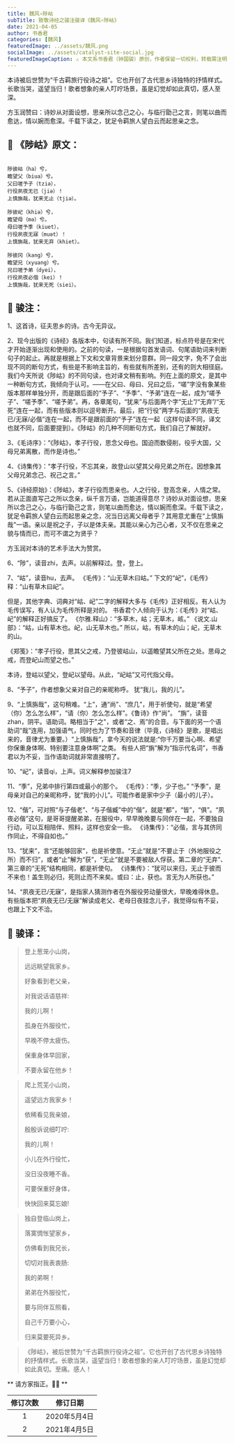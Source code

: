```yaml
---
title: 魏风∘陟岵
subTitle: 致敬诗经之骏注骏译《魏风∘陟岵》 
date: 2021-04-05 
author: 书香君
categories: [魏风]
featuredImage: ../assets/魏风.png
socialImage: ../assets/catalyst-site-social.jpg
featuredImageCaption: ⚠️️ 本文系书香君（钟国骏）原创，作者保留一切权利，转载需注明出处。
---
```


本诗被后世赞为“千古羁旅行役诗之祖”。它也开创了古代思乡诗独特的抒情样式。长歌当哭，遥望当归！歌者想象的亲人叮咛场景，虽是幻觉却如此真切，感人至深。

方玉润赞曰：诗妙从对面设想，思亲所以念己之心，与临行勖己之言，则笔以曲而愈达，情以婉而愈深。千载下读之，犹足令羁旅人望白云而起思亲之念。

## 🌼 《陟岵》原文：
```

陟彼岵（ha）兮，
瞻望父（biua）兮。
父曰嗟予子（tziə），
行役夙夜无已（jiə）！
上慎旃哉，犹来无止（tjiə）。

陟彼屺（khiə）兮，
瞻望母（mə）兮。
母曰嗟予季（kiuet），
行役夙夜无寐（muət）！
上慎旃哉，犹来无弃（khiet）。

陟彼冈（kang）兮，
瞻望兄（xyuang）兮。
兄曰嗟予弟（dyei），
行役夙夜必偕（kei）！
上慎旃哉，犹来无死（siei）。

```
## 🍁️ 骏注：

1、这首诗，征夫思乡的诗。古今无异议。

2、现今出版的《诗经》各版本中，句读有所不同。我们知道，标点符号是在宋代才开始逐渐出现和使用的。之前的句读，一是根据句首发语词、句尾语助词来判断句子的起止。再就是根据上下文和文章背景来划分意群。同一段文字，免不了会出现不同的断句方式，有些是不影响主旨的，有些就有所差别，还有的则大相径庭。我们今天所说《陟岵》的不同句读，也对译文稍有影响。列在上面的原文，是其中一种断句方式，我倾向于认可。——在父曰、母曰、兄曰之后，“嗟”字没有象某些版本那样单独分开，而是跟后面的“予子”、“予季”、“予弟”连在一起，成为“嗟予子”、“嗟予季”、“嗟予弟”。再，各章尾句，“犹来”与后面两个字“无止”/“无弃”/“无死”连在一起，而有些版本则以逗号断开。最后，把“行役”两字与后面的“夙夜无已/无寐/必偕”连在一起，而不是跟前面的“予子”连在一起（这样句读不同，译文也就不同，后面要提到）。《陟岵》的几种不同断句方式，我们自己了解就好。

3、《毛诗序》：“《陟岵》，孝子行役，思念父母也。国迫而数侵削，役乎大国，父母兄弟离散，而作是诗也。”

4、《诗集传》：“孝子行役，不忘其亲，故登山以望其父母兄弟之所在。因想象其父母兄弟念己、祝己之言。”

5、《诗经原始》：《陟岵》，孝子行役而思亲也。人之行役，登高念亲，人情之常。若从正面直写己之所以念亲，纵千言万语，岂能道得意尽？诗妙从对面设想，思亲所以念己之心，与临行勖己之言，则笔以曲而愈达，情以婉而愈深。千载下读之，犹足令羁旅人望白云而起思亲之念，况当日远离父母者乎？其用意尤重在“上慎旃哉”一语。亲以是祝之子，子以是体夫亲。其能以亲心为己心者，又不仅在思亲之貌与情而已，而可不谓之为贤乎？

方玉润对本诗的艺术手法大为赞赏。

6、“陟”，读音zhi，去声。以前解释过。登，登上。

7、“岵”，读音hu，去声。
《毛传》：“山无草木曰岵。”
下文的“屺”，《毛传》释：“山有草木曰屺”。

但是，其他字典、词典对“岵、屺”二字的解释大多与《毛传》正好相反。有人认为毛传误写，有人认为毛传所释是对的。
书香君个人倾向于认为：《毛传》对“岵、屺”的解释正好搞反了。
《尔雅.释山》：“多草木，岵；无草木，峐。”
《说文.山部》：“岵，山有草木也。屺，山无草木也。”
所以，岵，有草木的山；屺，无草木的山。

《郑笺》：“孝子行役，思其父之戒，乃登彼岵山，以遥瞻望其父所在之处。思母之戒，而登屺山而望之也。”

本诗，登岵以望父，登屺以望母。从此，“屺岵”又可代指父母。

8、“予子”，作者想象父亲对自己的亲昵称呼。 犹“我儿，我的儿”。

9、“上慎旃哉”，这句稍难。“上”，通“尚”、“庶几”，用于祈使句，就是“希望（你）怎么怎么样”，“请（你）怎么怎么样”。《鲁诗》作“尚”。
“旃”，读音zhan，阴平。语助词。略相当于"之"，或者“之、焉”的合音。与下面的另一个语助词“哉”连用，加强语气，同时也为了节奏和音律（毕竟，《诗经》是歌，是唱出来的，音律尤为重要。）“上慎旃哉”，拿今天的说法就是:“你千万要当心啊、希望你保重身体啊、特别要注意身体啊”之类。
有些人把“旃”解为“指示代名词”，书香君以为不妥，当作语助词就非常直接明了。

10、“屺”，读音qi，上声。词义解释参加骏注7

11、“季”，兄弟中排行第四或最小的那个。
《毛传》：“季，少子也。”
“予季”，是母亲对自己的亲昵称呼，犹“我的小儿”。可能作者是家中少子（最小的儿子）。

12、“偕”，可对照“与子偕老”、“与子偕臧”中的“偕”，就是“都”，“皆”，“俱”。“夙夜必偕”这句，是哥哥提醒弟弟，在服役中，早早晚晚要与同伴在一起，不要独自行动，可以互相陪伴、照料，这样也安全一些。
《诗集传》：“必偕，言与其侪同作同止，不得自如也。”

13、“犹来”，言“还能够回家”，也是祈使意。“无止”就是“不要止于（外地服役之所）而不归”，或者“止”解为“获”，“无止”就是不要被敌人俘获。第二章的“无弃”、第三章的“无死”结构相同，都是祈使句。
《诗集传》：“犹可以来归，无止于彼而不来也！盖生则必归，死则止而不来矣。或曰：止，获也。言无为人所获也。”

14、“夙夜无已/无寐”，是指家人猜测作者在外服役劳动量很大，早晚难得休息。有些版本把“夙夜无已/无寐”解读成老父、老母日夜挂念儿子，我觉得似有不妥，也跟上下文不洽。

## 🍁️ 骏译：

> 登上葱茏小山岗，
> 
> 远远眺望我家乡。
> 
> 好象看到老父亲，
> 
> 对我说话语慈祥:
> 
> 我的儿啊！
> 
> 孤身在外服役忙，
> 
> 早晚不停太疲伤。
> 
> 保重身体早回家，
> 
> 不要永留在他乡！

> 爬上荒芜小山岗，
> 
> 遥望远方我家乡！
> 
> 依稀看见我亲娘，
> 
> 殷殷诉说细叮咛:
> 
> 我的儿啊！
> 
> 小儿在外行役忙，
> 
> 没日没夜睡不香。
> 
> 可要保重好身体，
> 
> 快快回来莫忘娘!

> 独自登临山岗上，
> 
> 落寞惆怅望家乡，
> 
> 仿佛看到我兄长，
> 
> 切切对我表衷肠:
> 
> 我的弟啊！
> 
> 弟弟在外服役忙，
> 
> 要与同伴互照看，
> 
> 自己千万要小心，
> 
> 归来莫要死异乡。

> 《陟岵》，被后世赞为“千古羁旅行役诗之祖”。它也开创了古代思乡诗独特的抒情样式。长歌当哭，遥望当归！歌者想象的亲人叮咛场景，虽是幻觉却如此真切。至痛。感人！

** 请方家指正。🙏🏻 **

| 修订次数      | 修订日期 | 
|   :----: |    :----:   | 
| 1    | 2020年5月4日       | 
| 2    | 2021年4月5日       | 
